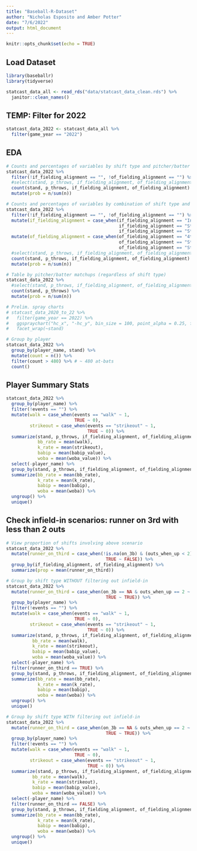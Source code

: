 ```yaml
---
title: "Baseball-R-Dataset"
author: "Nicholas Esposito and Amber Potter"
date: "7/6/2022"
output: html_document
---
```


```r
knitr::opts_chunk$set(echo = TRUE)
```

## Load Dataset

```r
library(baseballr)
library(tidyverse)

statcast_data_all <- read_rds("data/statcast_data_clean.rds") %>%
  janitor::clean_names()
```
## TEMP: Filter for 2022

```r
statcast_data_2022 <- statcast_data_all %>%
  filter(game_year == "2022")
```


## EDA

```r
# Counts and percentages of variables by shift type and pitcher/batter matchups
statcast_data_2022 %>%
  filter(!if_fielding_alignment == "", !of_fielding_alignment == "") %>%
  #select(stand, p_throws, if_fielding_alignment, of_fielding_alignment) %>%
  count(stand, p_throws, if_fielding_alignment, of_fielding_alignment) %>%
  mutate(prob = n/sum(n))

# Counts and percentages of variables by combination of shift type and pitcher/batter matchups
statcast_data_2022 %>%
  filter(!if_fielding_alignment == "", !of_fielding_alignment == "") %>%
  mutate(if_fielding_alignment = case_when(if_fielding_alignment == "Infield shift" ~ "Shift",
                                           if_fielding_alignment == "Strategic" ~ "Shift",
                                           if_fielding_alignment == "Standard" ~ "Standard")) %>%
  mutate(of_fielding_alignment = case_when(of_fielding_alignment == "4th outfielder" ~ "Shift",
                                           of_fielding_alignment == "Strategic" ~ "Shift",
                                           of_fielding_alignment == "Standard" ~ "Standard")) %>%
  #select(stand, p_throws, if_fielding_alignment, of_fielding_alignment) %>%
  count(stand, p_throws, if_fielding_alignment, of_fielding_alignment) %>%
  mutate(prob = n/sum(n))

# Table by pitcher/batter matchups (regardless of shift type)
statcast_data_2022 %>%
  #select(stand, p_throws, if_fielding_alignment, of_fielding_alignment) %>%
  count(stand, p_throws) %>%
  mutate(prob = n/sum(n))

# Prelim. spray charts
# statcast_data_2020_to_22 %>%
#   filter(game_year == 2022) %>%
#   ggspraychart("hc_x", "-hc_y", bin_size = 100, point_alpha = 0.25, frame = TRUE) +
#   facet_wrap(~stand)

# Group by player
statcast_data_2022 %>%
  group_by(player_name, stand) %>%
  mutate(count = n()) %>%
  filter(count > 480) %>% # ~ 480 at-bats
  count()
```
## Player Summary Stats

```r
statcast_data_2022 %>%
  group_by(player_name) %>%
  filter(!events == "") %>%
  mutate(walk = case_when(events == "walk" ~ 1,
                          TRUE ~ 0),
         strikeout = case_when(events == "strikeout" ~ 1,
                               TRUE ~ 0)) %>%
  summarize(stand, p_throws, if_fielding_alignment, of_fielding_alignment,
            bb_rate = mean(walk),
            k_rate = mean(strikeout),
            babip = mean(babip_value),
            woba = mean(woba_value)) %>%
  select(-player_name) %>%
  group_by(stand, p_throws, if_fielding_alignment, of_fielding_alignment) %>%
  summarize(bb_rate = mean(bb_rate), 
            k_rate = mean(k_rate), 
            babip = mean(babip), 
            woba = mean(woba)) %>%
  ungroup() %>%
  unique()

```

## Check infield-in scenarios: runner on 3rd with less than 2 outs

```r
# View proportion of shifts involving above scenario
statcast_data_2022 %>%
  mutate(runner_on_third = case_when(!is.na(on_3b) & (outs_when_up < 2) ~ TRUE,
                                      TRUE ~ FALSE)) %>%
  group_by(if_fielding_alignment, of_fielding_alignment) %>%
  summarize(prop = mean(runner_on_third)) 

# Group by shift type WITHOUT filtering out infield-in
statcast_data_2022 %>%
  mutate(runner_on_third = case_when(on_3b == NA & outs_when_up == 2 ~ FALSE,
                                      TRUE ~ TRUE)) %>%
  group_by(player_name) %>%
  filter(!events == "") %>%
  mutate(walk = case_when(events == "walk" ~ 1,
                          TRUE ~ 0),
         strikeout = case_when(events == "strikeout" ~ 1,
                               TRUE ~ 0)) %>%
  summarize(stand, p_throws, if_fielding_alignment, of_fielding_alignment, runner_on_third,
          bb_rate = mean(walk),
          k_rate = mean(strikeout),
          babip = mean(babip_value),
          woba = mean(woba_value)) %>%
  select(-player_name) %>%
  filter(runner_on_third == TRUE) %>%
  group_by(stand, p_throws, if_fielding_alignment, of_fielding_alignment) %>%
  summarize(bb_rate = mean(bb_rate), 
            k_rate = mean(k_rate), 
            babip = mean(babip), 
            woba = mean(woba)) %>%
  ungroup() %>%
  unique()

# Group by shift type WITH filtering out infield-in
statcast_data_2022 %>%
  mutate(runner_on_third = case_when(on_3b == NA & outs_when_up == 2 ~ FALSE,
                                      TRUE ~ TRUE)) %>%
  group_by(player_name) %>%
  filter(!events == "") %>%
  mutate(walk = case_when(events == "walk" ~ 1,
                          TRUE ~ 0),
         strikeout = case_when(events == "strikeout" ~ 1,
                               TRUE ~ 0)) %>%
  summarize(stand, p_throws, if_fielding_alignment, of_fielding_alignment, runner_on_third,
          bb_rate = mean(walk),
          k_rate = mean(strikeout),
          babip = mean(babip_value),
          woba = mean(woba_value)) %>%
  select(-player_name) %>%
  filter(runner_on_third == FALSE) %>%
  group_by(stand, p_throws, if_fielding_alignment, of_fielding_alignment) %>%
  summarize(bb_rate = mean(bb_rate), 
            k_rate = mean(k_rate), 
            babip = mean(babip), 
            woba = mean(woba)) %>%
  ungroup() %>%
  unique()
```